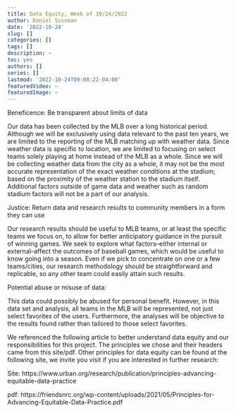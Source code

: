 ```yaml
---
title: Data Equity, Week of 10/24/2022
author: Daniel Sussman
date: '2022-10-24'
slug: []
categories: []
tags: []
description: ~
toc: yes
authors: []
series: []
lastmod: '2022-10-24T09:08:22-04:00'
featuredVideo: ~
featuredImage: ~
---
```



Beneficence: Be transparent about limits of data

Our data has been collected by the MLB over a long historical period. Although we will be exclusively using data relevant to the past ten years, we are limited to the reporting of the MLB matching up with weather data. Since weather data is specific to location, we are limited to focusing on select teams solely playing at home instead of the MLB as a whole. Since we will be collecting weather data from the city as a whole, it may not be the most accurate representation of the exact weather conditions at the stadium; based on the proximity of the weather station to the stadium itself. Additional factors outside of game data and weather such as random stadium factors will not be a part of our analysis. 

Justice: Return data and research results to community members in a form they can use

Our research results should be useful to MLB teams, or at least the specific teams we focus on, to allow for better anticipatory guidance in the pursuit of winning games. We seek to explore what factors--either internal or external--affect the outcomes of baseball games, which would be useful to know going into a season. Even if we pick to concentrate on one or a few teams/cities, our research methodology should be straightforward and replicable, so any other team could easily attain such results.

Potential abuse or misuse of data:

This data could possibly be abused for personal benefit. However, in this data set and analysis, all teams in the MLB will be represented, not just select favorites of the users. Furthermore, the analyses will be objective to the results found rather than tailored to those select favorites. 

We referenced the following article to better understand data equity and our responsibilities for this project. The principles we chose and their headers came from this site/pdf. Other principles for data equity can be found at the following site, we invite you visit if you are interested in further research:

Site: https://www.urban.org/research/publication/principles-advancing-equitable-data-practice

pdf: https://friendsnrc.org/wp-content/uploads/2021/05/Principles-for-Advancing-Equitable-Data-Practice.pdf